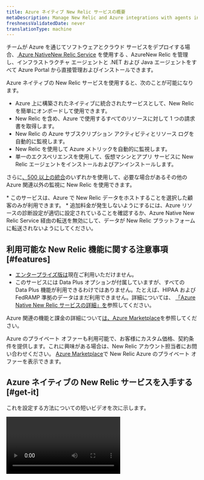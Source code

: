```yaml
---
title: Azure ネイティブ New Relic サービスの概要
metaDescription: Manage New Relic and Azure integrations with agents installed directly through the Azure Portal
freshnessValidatedDate: never
translationType: machine
---
```


チームが Azure を通じてソフトウェアとクラウド サービスをデプロイする場合、[ Azure NativeNew Relic Service](https://azuremarketplace.microsoft.com/en-us/marketplace/apps/newrelicinc1635200720692.newrelic_liftr_payg) を使用する 、AzureNew Relic を管理し、インフラストラクチャ エージェントと .NET および Java<InlinePopover type="apm" /> エージェントをすべて Azure Portal から直接管理およびインストールできます。

Azure ネイティブの New Relic サービスを使用すると、次のことが可能になります。

* Azure 上に構築されたネイティブに統合されたサービスとして、New Relic を簡単にオンボードして使用できます。
* New Relic を含め、Azure で使用するすべてのリソースに対して 1 つの請求書を取得します。
* New Relic の Azure サブスクリプション アクティビティとリソース ログを自動的に監視します。
* New Relic を使用して Azure メトリックを自動的に監視します。
* 単一のエクスペリエンスを使用して、仮想マシンとアプリ サービスに New Relic エージェントをインストールおよびアンインストールします。

さらに[、500 以上の統合](https://newrelic.com/instant-observability)のいずれかを使用して、必要な場合があるその他の Azure 関連以外の監視に New Relic を使用できます。

<Callout variant="important">
  * このサービスは、Azure で New Relic データをホストすることを選択した顧客のみが利用できます。
  * 追加料金が発生しないようにするには、Azure リソースの診断設定が適切に設定されていることを確認するか、Azure Native New Relic Service 経由の転送を無効にして、データが New Relic プラットフォームに転送されないようにしてください。
</Callout>

## 利用可能な New Relic 機能に関する注意事項 [#features]

* [エンタープライズ版は](https://newrelic.com/pricing)現在ご利用いただけません。
* このサービスには Data Plus オプションが付属していますが、すべての Data Plus 機能が利用できるわけではありません。たとえば、HIPAA および FedRAMP 準拠のデータはまだ利用できません。詳細については、 [「Azure Native New Relic サービスの詳細」を](/docs/accounts/accounts-billing/new-relic-one-pricing-billing/data-ingest-billing/#azure-native-data-plus)参照してください。

Azure 関連の機能と課金の詳細について[は、Azure Marketplace](https://azuremarketplace.microsoft.com/en-us/marketplace/apps/newrelicinc1635200720692.newrelic_liftr_payg)を参照してください。

Azure のプライベート オファーも利用可能で、お客様にカスタム価格、契約条件を提供します。これに興味がある場合は、New Relic アカウント担当者にお問い合わせください。 [Azure Marketplace](https://azuremarketplace.microsoft.com/en-us/marketplace/apps/newrelicinc-privateoffers.nr-privateoffers1?tab=Overview)で New Relic Azure のプライベート オファーを表示できます。

## Azure ネイティブの New Relic サービスを入手する [#get-it]

これを設定する方法についての短いビデオを次に示します。

<Video id="48LHdqOMAsQ" type="youtube" />

詳細なドキュメントについては、 [Microsoft Azure ドキュメント サイト](https://learn.microsoft.com/en-us/azure/partner-solutions/new-relic/new-relic-overview)を参照してください。このサービスのセットアップ方法の簡単な要約を次に示します。

1. Azure Marketplace で、Azure Native New Relic Service をサブスクライブします。
2. Azure ポータルで、New Relic リソースを作成します。
3. 新しい New Relic アカウントを作成するには<DNT>**Create a New Relic resource**</DNT>を選択するか、既存のリソースにリンクするには<DNT>**Link an existing New Relic resource**</DNT>を選択してください。
4. 表示されるプロンプトに入力し、 <DNT>**Review + create**</DNT>を選択します。
5. <DNT>**Resource configuration**</DNT>タブで、サービスがメトリックとログを報告する方法を設定します。
6. <InlinePopover type="apm" />エージェントを有効にするには、 <DNT>**App services**</DNT>にアクセスしてください。 インフラストラクチャエージェントを有効にするには、 <DNT>**Virtual machines**</DNT>に移動してください。
7. Azure Portal の<DNT>**Monitored resources**</DNT>タブで、New Relic がデータを受信していることを確認します。 緑色のチェックマークが付いたリソースは New Relic にデータを送信しています。

セットアップの詳細については、 [Microsoft Azure ドキュメント サイト](https://learn.microsoft.com/en-us/azure/partner-solutions/new-relic/new-relic-overview)を参照してください。

<img title="monitor-resources" alt="An image showing the monitor resources tab of azure" src="/images/monitored-resources.webp" />

<figcaption>
  Azure Portal の<DNT>**Monitored resources**</DNT>タブには、すべてのリソースとそのメトリックおよびログのレポート ステータスが表示されます。
</figcaption>

## New Relicにログイン [#login-newrelic]

New Relic リソースを作成し、Azure がそれにデータを送信していることを確認したら、New Relic に移動できます。

New Relic にログインするには:

1. 新しいリソースの Azure <DNT>**Overview**</DNT>ページで、 <DNT>**Login to New Relic account**</DNT>をクリックします。
2. 新しいパスワードを作成する必要があります。 これを行うには、 <DNT>**Forgot your password**</DNT>をクリックします。
3. メールアドレスを入力してください。Azure アカウントに使用するものと同じである必要があります。

## New Relic の次のステップ [#view-newrelic]

New Relic を使用したら、次に何をすべきかについていくつかのアイデアを以下に示します。

* [APM データを表示する](/docs/apm/apm-ui-pages/monitoring/apm-summary-page-view-transaction-apdex-usage-data)
* [インフラストラクチャ データを表示する](/docs/infrastructure/infrastructure-ui-pages/infra-hosts-ui-page)
* [ログを表示する](/docs/logs/ui-data/use-logs-ui)
* [アラートを設定する](/docs/alerts-applied-intelligence/new-relic-alerts/get-started/your-first-nrql-condition)
* [New Relic 統合をさらに追加します](https://newrelic.com/instant-observability)。

## 価格の詳細 [#pricing]

価格の詳細とその他の機能の説明については[、Azure Marketplace](https://azuremarketplace.microsoft.com/en-us/marketplace/apps/newrelicinc1635200720692.newrelic_liftr_payg)を参照してください。

## 統合内容 [#tech-details]

このサービスは [、Azure Monitor 統合](/docs/infrastructure/microsoft-azure-integrations/azure-integrations-list/azure-monitor)に依存しています。

## データセンターに関する注意事項 [#datacenters]

Azure Native New Relic Service は、データを Microsoft の Azure データ センターに直接保存します。現在、Azure ネイティブ サービスは、Azure の米国東部リージョンにすべてのデータを格納しています。

New Relic のログ パターン サービスは、Amazon Web Services でのみ動作します。New Relic ログ パターンを使用することにより、New Relic がお客様のデータをアマゾン ウェブ サービスに移動し、データを処理することに同意するものとします。これは、データを New Relic の Azure データ センターに保存するか、Amazon Web Services データ センターに保存するかにかかわらず適用されます。
